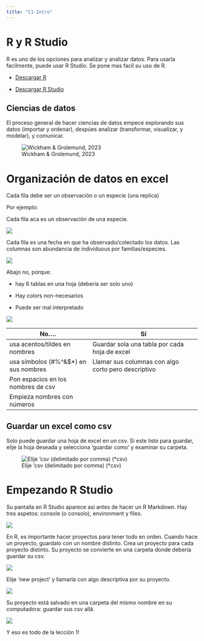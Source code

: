 ```yaml
---
title: "C1-Intro"
---
```


# R y R Studio

R es uno de los opciones para analizar y analizar datos. Para usarla facilmente, puede usar R Studio. Se pone mas facíl su uso de R.

-   [Descargar R](https://cran.r-project.org/bin/windows/base/)

-   [Descargar R Studio](https://posit.co/downloads/)

## Ciencias de datos

El proceso general de hacer ciencias de datos empece explorando sus datos (importar y ordenar), despúes analizar (transformar, visualizar, y modelar), y comunicar.

![Wickham & Grolemund, 2023](images/Flowchart.png){fig-alt="Un gráfico con el orden de programar: importar, ordenar, y transformar, visualizar y modelar en un círculo, y en fin comunicar"}

# Organización de datos en excel

Cada fila debe ser un observación o un especie (una replica)

Por ejemplo:

Cada fila aca es un observación de una especie.

![](images/Orgexcel.png)

Cada fila es una fecha en que ha observado/colectado los datos. Las columnas son abundancia de individuous por familias/especies.

![](images/orgexcel2.png){fig-align="center"}

Abajo no, porque:

-   hay 6 tablas en una hoja (debería ser solo uno)

-   Hay colors non-necesarios

-   Puede ser mal interpretado

![](images/badorg.png){fig-align="center"}

| No....                                  | Sí                                                  |
|-----------------------------------------|-----------------------------------------------------|
| usa acentos/tildes en nombres           | Guardar sola una tabla por cada hoja de excel       |
| usa símbolos (#%\^&\$\*) en sus nombres | Llamar sus columnas con algo corto pero descriptivo |
| Pon espacios en los nombres de csv      |                                                     |
| Empieza nombres con números             |                                                     |

## Guardar un excel como csv

Solo puede guardar una hoja de excel en un csv. Si este listo para guardar, elije la hoja deseada y selecciona 'guardar como' y examinar su carpeta.

![Elije 'csv (delimitado por comma) (\*csv)](images/csv.png){fig-align="center"}

# Empezando R Studio

Su pantalla en R Studio aparece así antes de hacer un R Markdown. Hay tres aspetos: console (o consolo), environment y files.

![](images/Consolelabelled.png){fig-align="center"}

En R, es importante hacer proyectos para tener todo en orden. Cuando hace un proyecto, guardalo con un nombre distinto. Crea un proyecto para cada proyecto distinto. Su proyecto se convierte en una carpeta donde debería guardar su csv.

![](images/NewProject.png){fig-align="center"}

Elije 'new project' y llamarla con algo descriptiva por su proyecto.

![](images/namenewproject.png){fig-align="center"}

Su proyecto está salvado en una carpeta del mismo nombre en su computadora: guardar sus csv allá.

![](images/guardar%20en%20su%20carpeta%20con%20csv.png){fig-align="center"}

Y eso es todo de la lección 1!
